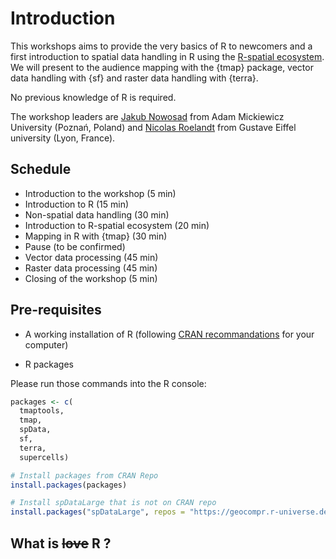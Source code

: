 # Introduction {-}

<!-- (Nicolas) Introduction to the workshop (5 min) -->

This workshops aims to provide the very basics of R to newcomers and a first 
introduction to spatial data handling in R using the [R-spatial ecosystem](https://r-spatial.org/). 
We will present to the audience mapping with the {tmap} package, vector data
handling with {sf} and raster data handling with {terra}.

No previous knowledge of R is required.

The workshop leaders are [Jakub Nowosad](https://jakubnowosad.com/) from Adam Mickiewicz University (Poznań, Poland) 
and [Nicolas Roelandt](https://roelandtn.frama.io/) from Gustave Eiffel university (Lyon, France).

## Schedule

- Introduction to the workshop (5 min)
- Introduction to R (15 min)
- Non-spatial data handling (30 min)
- Introduction to R-spatial ecosystem (20 min)
- Mapping in R with {tmap} (30 min)
- Pause (to be confirmed)
- Vector data processing (45 min)
- Raster data processing (45 min)
- Closing of the workshop (5 min)

## Pre-requisites


- A working installation of R (following [CRAN recommandations](https://cran.r-project.org/) for your computer)

- R packages

Please run those commands into the R console:


```{r pre-requisites-packages, eval = FALSE}
packages <- c(
  tmaptools,
  tmap,
  spData,
  sf,
  terra,
  supercells)

# Install packages from CRAN Repo
install.packages(packages)

# Install spDataLarge that is not on CRAN repo
install.packages("spDataLarge", repos = "https://geocompr.r-universe.dev")
```


## What is ~~love~~ R ?
<!-- (Nicolas) Introduction to R (15 min) -->
